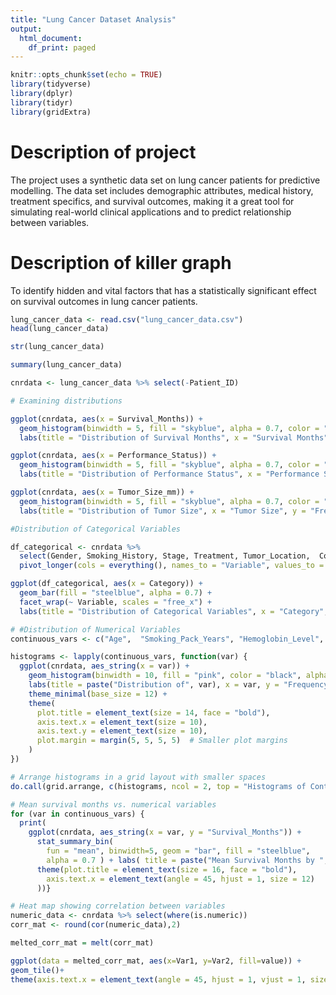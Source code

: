 ```yaml
---
title: "Lung Cancer Dataset Analysis"
output:
  html_document:
    df_print: paged
---
```


```r
knitr::opts_chunk$set(echo = TRUE)
library(tidyverse)
library(dplyr)
library(tidyr)
library(gridExtra)
```

# Description of project
The project uses a synthetic data set on lung cancer patients for predictive modelling. The data set includes demographic attributes, medical history, treatment specifics, and survival outcomes, making it a great tool for simulating real-world clinical applications and to predict relationship between variables.

# Description of killer graph
To identify hidden and vital factors that has a statistically significant effect on survival outcomes in lung cancer patients. 

```r
lung_cancer_data <- read.csv("lung_cancer_data.csv")
head(lung_cancer_data)
```



```r
str(lung_cancer_data)
```
```r
summary(lung_cancer_data)
```



```r
cnrdata <- lung_cancer_data %>% select(-Patient_ID)
```



```r
# Examining distributions

ggplot(cnrdata, aes(x = Survival_Months)) +
  geom_histogram(binwidth = 5, fill = "skyblue", alpha = 0.7, color = "black") +
  labs(title = "Distribution of Survival Months", x = "Survival Months", y = "Frequency") + theme_minimal()

ggplot(cnrdata, aes(x = Performance_Status)) +
  geom_histogram(binwidth = 5, fill = "skyblue", alpha = 0.7, color = "black") +
  labs(title = "Distribution of Performance Status", x = "Performance Status", y = "Frequency") + theme_minimal()

ggplot(cnrdata, aes(x = Tumor_Size_mm)) +
  geom_histogram(binwidth = 5, fill = "skyblue", alpha = 0.7, color = "black") +
  labs(title = "Distribution of Tumor Size", x = "Tumor Size", y = "Frequency") + theme_minimal()
```


```r
#Distribution of Categorical Variables

df_categorical <- cnrdata %>%
  select(Gender, Smoking_History, Stage, Treatment, Tumor_Location,  Comorbidity_Autoimmune_Disease)%>%
  pivot_longer(cols = everything(), names_to = "Variable", values_to = "Category")

ggplot(df_categorical, aes(x = Category)) +
  geom_bar(fill = "steelblue", alpha = 0.7) +
  facet_wrap(~ Variable, scales = "free_x") +  
  labs(title = "Distribution of Categorical Variables", x = "Category", y = "Count") +  theme_minimal() + scale_x_discrete(guide = guide_axis(angle = 45))

```



```r
# #Distribution of Numerical Variables
continuous_vars <- c("Age",  "Smoking_Pack_Years", "Hemoglobin_Level", "Platelet_Count", "LDH_Level")

histograms <- lapply(continuous_vars, function(var) {
  ggplot(cnrdata, aes_string(x = var)) +
    geom_histogram(binwidth = 10, fill = "pink", color = "black", alpha = 0.7) +
    labs(title = paste("Distribution of", var), x = var, y = "Frequency") +
    theme_minimal(base_size = 12) +
    theme(
      plot.title = element_text(size = 14, face = "bold"),
      axis.text.x = element_text(size = 10),
      axis.text.y = element_text(size = 10),
      plot.margin = margin(5, 5, 5, 5)  # Smaller plot margins
    )
})

# Arrange histograms in a grid layout with smaller spaces
do.call(grid.arrange, c(histograms, ncol = 2, top = "Histograms of Continuous Variables"))
```



```r
# Mean survival months vs. numerical variables
for (var in continuous_vars) {
  print(
    ggplot(cnrdata, aes_string(x = var, y = "Survival_Months")) +
      stat_summary_bin(
        fun = "mean", binwidth=5, geom = "bar", fill = "steelblue",
        alpha = 0.7 ) + labs( title = paste("Mean Survival Months by ", var), x = var, y = "Mean Survival Months") +theme_minimal(base_size = 14) +
      theme(plot.title = element_text(size = 16, face = "bold"),
        axis.text.x = element_text(angle = 45, hjust = 1, size = 12)
      ))}

```



```r
# Heat map showing correlation between variables
numeric_data <- cnrdata %>% select(where(is.numeric))
corr_mat <- round(cor(numeric_data),2) 

melted_corr_mat = melt(corr_mat)

ggplot(data = melted_corr_mat, aes(x=Var1, y=Var2, fill=value)) + 
geom_tile()+
theme(axis.text.x = element_text(angle = 45, hjust = 1, vjust = 1, size = 10))
```

